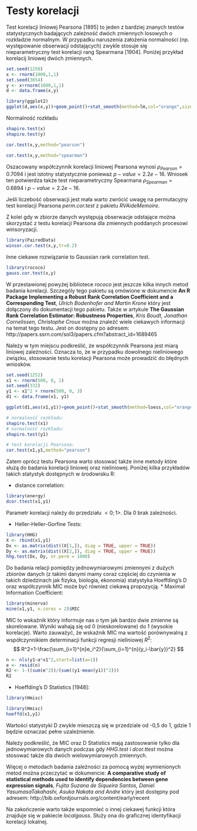 Testy korelacji
========================================================

Test korelacji liniowej Pearsona [1895] to jeden z bardziej znanych testów statystycznych badających zależność dwóch zmiennych losowych o rozkładzie normalnym. 
W przypadku naruszenia założenia normalności (np. występowanie obserwacji odstających) zwykle stosuje się nieparametryczny test korelacji rang Spearmana [1904].
Poniżej przykład korelacij liniowej dwóch zmiennych.
```r
set.seed(1256)
x <- rnorm(1000,1,1)
set.seed(3654)
y <- x+rnorm(1000,1,1)
d <- data.frame(x,y)
```
```r
library(ggplot2)
ggplot(d,aes(x,y))+geom_point()+stat_smooth(method=lm,col="orange",size=1,fill="orange",alpha=0.2)+ggtitle("korelacja liniowa")
```
Normalność rozkładu
```r
shapiro.test(x)
shapiro.test(y)
```

```r
cor.test(x,y,method="pearson")
```

```r
cor.test(x,y,method="spearman")
```
Oszacowany współczynnik korelacji liniowej Pearsona wynosi $\rho_{Pearson}=0.7094$ i jest istotny statystycznie ponieważ $p-value=2.2e-16$. Wniosek ten potwierdza także test nieparametryczny Spearmana $\rho_{Spearman}=0.6894$ i $p-value=2.2e-16$.

Jeśli liczebość obserwacji jest mała warto zwrócić uwagę na permutacyjny test korelacji Pearsona *perm.cor.test*
z pakietu *RVAideMemoire*.

Z kolei gdy w zbiorze danych występują obserwacje odstające można skorzystać z testu korelacji Pearsona dla zmiennych poddanych procesowi winsoryzacji.

```r
library(PairedData)
winsor.cor.test(x,y,tr=0.2)
```
Inne ciekawe rozwiązanie to  Gaussian rank correlation test.
```r
library(rococo)
gauss.cor.test(x,y)
```
W przestawionej powyżej bibliotece *rococo* jest jeszcze kilka innych metod badania korelacji. 
Szczególy tego pakietu są omówione w dokumencie 
**An R Package Implementing a Robust Rank Correlation Coefficient and a Corresponding Test**,
 *Ulrich Bodenhofer and Martin Krone* który jest dołączony do dokumentacji tego pakietu.
Także w artykule **The Gaussian Rank Correlation Estimator: Robustness Properties**, *Kris Boudt, Jonathan Cornelissen, Christophe Croux* można znaleźć wiele ciekawych informacji na temat tego testu. Jest on dostępny po adresem: http://papers.ssrn.com/sol3/papers.cfm?abstract_id=1689465



Należy w tym miejscu podkreślić, że współczynnik Pearsona jest miarą
liniowej zależności. Oznacza to, że w przypadku dowolnego nieliniowego związku, stosowanie testu korelacji Pearsona może prowadzić do błędnych wniosków.


```r
set.seed(1252)
x1 <- rnorm(500, 0, 1)
set.seed(332)
y1 <- x1^2 + rnorm(500, 0, 3)
d1 <- data.frame(x1, y1)
```
```r
ggplot(d1,aes(x1,y1))+geom_point()+stat_smooth(method=loess,col="orange",size=1,fill="orange",alpha=0.2)+ggtitle("korelacja nieliniowa")
```

```r
# normalność rozkładu:
shapiro.test(x1)
# normalność rozkładu:
shapiro.test(y1)
```
```r
# test korelacji Pearsona:
cor.test(x1,y1,method="pearson")
```

Zatem oprócz testu Pearsona warto stosować 
także inne metody które służą do badania korelacji liniowej oraz nieliniowej. Poniżej kilka przykładów takich statystyk dostępnych w środowisku R:

* distance correlation:
```r
library(energy)
dcor.ttest(x1,y1)
```
Parametr korelacji należy do przedziału $<0;1>$. Dla $0$ brak zależności.

* Heller-Heller-Gorfine Tests:
```r
library(HHG)
X <- rbind(x1,y1)
Dx <- as.matrix(dist((X[1,]), diag = TRUE, upper = TRUE))
Dy <- as.matrix(dist((X[2,]), diag = TRUE, upper = TRUE))
hhg.test(Dx, Dy, nr.perm = 1000)
```

Do badania relacji pomiędzy jednowymiarowymi zmiennymi z dużych zbiorów danych (z takimi danymi mamy coraz częściej do czynienia w takich dziedzinach jak fizyka, biologia, ekonomia) statystyka Hoeffding's D oraz współczynnik MIC może być również ciekawą propozycją.
* Maximal Information Coefficient:
```r
library(minerva)
mine(x1,y1, n.cores = 2)$MIC
```
MIC to wskaźnik który informuje nas o tym jak bardzo dwie zmienne są skorelowane.
Wyniki wahają się od 0 (nieskorelowane) do 1 (wysokie korelacje).
Warto zauważyć, że wskaźnik MIC ma wartość porównywalną z współczynnikiem determinacji funkcji regresji nieliniowej $R^2$:
$$
R^2=1-\frac{\sum_{i=1}^{n}e_i^2}{\sum_{i=1}^{n}(y_i-\bar{y})^2}
$$
```r
n <- nls(y1~a*x1^2,start=list(a=1))
e <- resid(n)
R2 <- 1-((sum(e^2))/(sum((y1-mean(y1))^2)))
R2
```
* Hoeffding's D Statistics [1948]:
```r
library(Hmisc)
```
```r
library(Hmisc)
hoeffd(x1,y1)
```
Wartości statystyki D zwykle mieszczą się w przedziale od -0,5 do 1, gdzie 1 będzie oznaczać pełne
uzależnienie.

Należy podkreślić, że MIC oraz D Statistics mają zastosowanie tylko dla jednowymiarowych danych podczas gdy *HHG.test* i *dcor.ttest* można stosować także dla dwóch wielowymiarowych zmiennych.

Więcej o metodach badania zależności za pomocą wyżej wymienionych metod można przeczytać w dokumencie:
**A comparative study of statistical methods used to identify dependencies between gene expression signals**,
 *Fujita Suzana de Siqueira Santos, Daniel YasumasaTakahashi, Asuka Nakata and Andre* który jest dostępny pod adresem:
http://bib.oxfordjournals.org/content/early/recent


Na zakończenie warto także wspomnieć o innej ciekawej funkcji która znajduje się w pakiecie *localgauss*. Służy ona do graficznej identyfikacji korelacji lokalnej.



